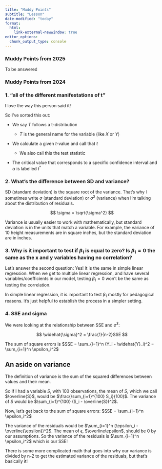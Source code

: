 ```yaml
---
title: "Muddy Points"
subtitle: "Lesson"
date-modified: "today"
format: 
  html:
    link-external-newwindow: true
editor_options: 
  chunk_output_type: console
---
```


### Muddy Points from 2025

To be answered

### Muddy Points from 2024

### 1. "all of the different manifestations of t"

I love the way this person said it!

So I've sorted this out:

-   We say $T$ follows a t-distribution

    -   $T$ is the general name for the variable (like $X$ or $Y$)

-   We calculate a given $t$-value and call that $t$

    -   We also call this the test statistic

-   The critical value that corresponds to a specific confidence interval and $\alpha$ is labelled $t^*$

### 2. What's the difference between SD and variance?

SD (standard deviation) is the square root of the variance. That's why I sometimes write $\sigma$ (standard deviation) or $\sigma^2$ (variance) when I'm talking about the distribution of residuals.

$$
\sigma = \sqrt{\sigma^2}
$$

Variance is usually easier to work with mathematically, but standard deviation is in the units that match a variable. For example, the variance of 10 height measurements are in square inches, but the standard deviation are in inches.

### 3. Why is it important to test if $\beta_1$ is equal to zero? Is $\beta_1=0$ the same as the x and y variables having no correlation?

Let's answer the second question: Yes! It is the same in simple linear regression. When we get to multiple linear regression, and have several variables/coefficients in our model, testing $\beta_1=0$ won't be the same as testing the correlation.

In simple linear regression, it is important to test $\beta_1$ mostly for pedagogical reasons. It's just helpful to establish the process in a simpler setting.

### 4. SSE and sigma

We were looking at the relationship between SSE and $\widehat\sigma^2$:

$$ \widehat{\sigma}^2 = \frac{1}{n-2}SSE $$

The sum of square errors is $SSE = \sum_{i=1}^n (Y_i - \widehat{Y}_i)^2 = \sum_{i=1}^n \epsilon_i^2$

::: callout-note
## An aside on variance

The definition of variance is the sum of the squared differences between values and their mean.

So if I had a variable $S$, with 100 observations, the mean of $S$, which we call $\overline{S}$, would be $\frac{\sum_{i=1}^{100} S_i}{100}$. The variance of $S$ would be $\sum_{i=1}^{100} (S_i - \overline{S})^2$.
:::

Now, let's get back to the sum of square errors: $SSE = \sum_{i=1}^n \epsilon_i^2$

The variance of the residuals would be $\sum_{i=1}^n (\epsilon_i - \overline{\epsilon})^2$. The mean of $\epsilon$, $\overline\epsilon$, should be 0 by our assumptions. So the variance of the residuals is $\sum_{i=1}^n \epsilon_i^2$ which is our SSE!

There is some more complicated math that goes into why our variance is divided by n-2 to get the estimated variance of the residuals, but that's basically it!
